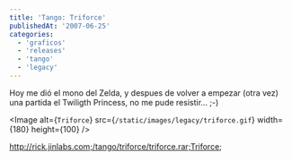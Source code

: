 ```yaml
---
title: 'Tango: Triforce'
publishedAt: '2007-06-25'
categories:
  - 'graficos'
  - 'releases'
  - 'tango'
  - 'legacy'
---
```


Hoy me dió el mono del Zelda, y despues de volver a empezar (otra vez) una partida el Twiligth Princess, no me pude resistir... ;-)

\<Image
alt={`Triforce`}
src={`/static/images/legacy/triforce.gif`}
width={180}
height={100}
/>

http://rick.jinlabs.com;/tango/triforce/triforce.rar;Triforce;
